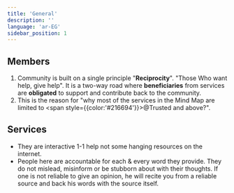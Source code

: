 ```yaml
---
title: 'General'
description: ''
language: 'ar-EG'
sidebar_position: 1
---
```


## Members

1. Community is built on a single principle "**Reciprocity**". "Those Who want help, give help". It is a two-way road where **beneficiaries** from services are **obligated** to support and contribute back to the community.
2. This is the reason for "why most of the services in the Mind Map are limited to <span style={{color:'#216694'}}>@Trusted</span> and above?".

## Services

-   They are interactive 1-1 help not some hanging resources on the internet.
-   People here are accountable for each & every word they provide. They do not mislead, misinform or be stubborn about with their thoughts. If one is not reliable to give an opinion, he will recite you from a reliable source and back his words with the source itself.
